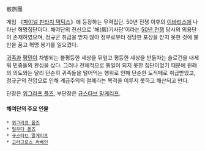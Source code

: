 骸旅團

게임 《[[파이널 판타지 택틱스]]》에 등장하는 무력집단.
50년 전쟁 이후의 [[이바리스]]에 나타난 혁명집단이다. 해여단의 전신으로 '해(骸)기사단'이라는 [[50년 전쟁]] 당시의 의용단이 존재하였으며, 정규군 취급을 받지 않아 정부로부터 정당한 포상을 받지 못한 것에 불만을 품고 혁명 봉기를 일으켰다. 

[[귀족]]과 [[평민]]이 차별되는 불평등한 세상을 뒤엎고 평등한 세상을 만들자는 슬로건을 내세워 민중들의 환심을 샀다. 그러나 전체적으로 통일이 되지 못한 집단이었기 때문에 원래의 의도와는 달리 단순히 귀족들을 털어먹는 행위로 인해 단순한 도적떼로 취급받았고, 정규군의 진압으로 인해 계급주의의 철폐라는 목적을 이루지 못하고 해산되고 만다.

단장은 [[위그라프 폴즈]], 부단장은 [[규스타브 말게리프]].

==== 해여단의 주요 인물 ====
 * [[위그라프 폴즈]]
 * [[밀우다 폴즈]]
 * [[규스타브 말게리프]]
 * [[고라그로스 라베인]]
